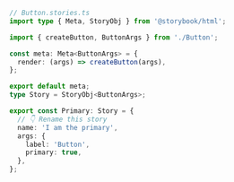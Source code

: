 ```ts
// Button.stories.ts
import type { Meta, StoryObj } from '@storybook/html';

import { createButton, ButtonArgs } from './Button';

const meta: Meta<ButtonArgs> = {
  render: (args) => createButton(args),
};

export default meta;
type Story = StoryObj<ButtonArgs>;

export const Primary: Story = {
  // 👇 Rename this story
  name: 'I am the primary',
  args: {
    label: 'Button',
    primary: true,
  },
};
```
